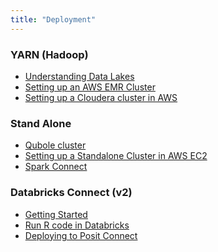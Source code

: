 ```yaml
---
title: "Deployment"
---
```


::: {layout-ncol="2"}
::: {style="display: block;"}
### YARN (Hadoop)

- [Understanding Data Lakes](/deployment/data-lakes.qmd)
- [Setting up an AWS EMR Cluster](/deployment/yarn-cluster-emr.qmd) 
- [Setting up a Cloudera cluster in AWS](/deployment/cloudera-aws.qmd)
:::
::: {style="display: block;"}
### Stand Alone

- [Qubole cluster](/deployment/qubole-overview.qmd)
- [Setting up a Standalone Cluster in AWS EC2](/deployment/stand-alone-aws.qmd)
- [Spark Connect](/deployment/spark-connect.qmd)
    
### Databricks Connect (v2)
- [Getting Started](/deployment/databricks-connect.qmd)    
- [Run R code in Databricks](/deployment/databricks-connect-udfs.qmd)
- [Deploying to Posit Connect](/deployment/databricks-posit-connect.qmd)
:::
:::

